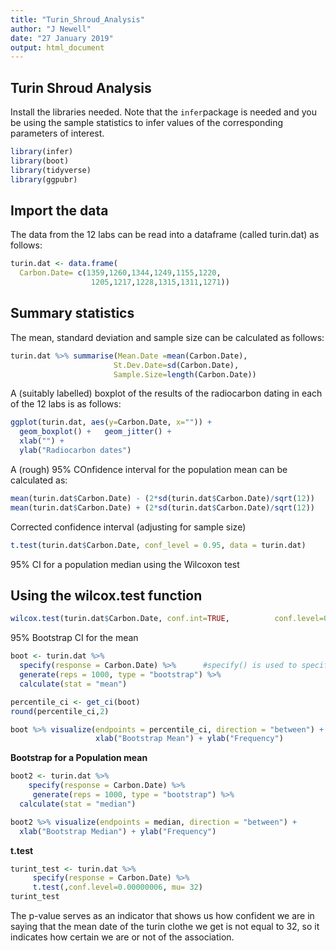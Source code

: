 ```yaml
---
title: "Turin_Shroud_Analysis"
author: "J Newell"
date: "27 January 2019"
output: html_document
---
```


## Turin Shroud Analysis

Install the libraries needed. Note that the `infer`package is needed and you be using the sample statistics to infer values of the corresponding parameters of interest.

```r

library(infer)
library(boot)
library(tidyverse)
library(ggpubr)

```

## Import the data

The data from the 12 labs can be read into a dataframe (called turin.dat) as follows:

```r
turin.dat <- data.frame(
  Carbon.Date= c(1359,1260,1344,1249,1155,1220,
                  1205,1217,1228,1315,1311,1271))
```

## Summary statistics

The mean, standard deviation and sample size can be calculated as follows:

```r

turin.dat %>% summarise(Mean.Date =mean(Carbon.Date),
                       St.Dev.Date=sd(Carbon.Date),
                       Sample.Size=length(Carbon.Date))
```

A (suitably labelled) boxplot of the results of the radiocarbon dating in each of the 12 labs is as follows:

```r

ggplot(turin.dat, aes(y=Carbon.Date, x="")) +
  geom_boxplot() +   geom_jitter() +
  xlab("") +
  ylab("Radiocarbon dates")

```

A (rough) 95% COnfidence interval for the population mean can be calculated as:

```r

mean(turin.dat$Carbon.Date) - (2*sd(turin.dat$Carbon.Date)/sqrt(12))
mean(turin.dat$Carbon.Date) + (2*sd(turin.dat$Carbon.Date)/sqrt(12))

```

Corrected confidence interval (adjusting for sample size)

```r

t.test(turin.dat$Carbon.Date, conf_level = 0.95, data = turin.dat)

```


95% CI for a population median using the Wilcoxon test 

## Using the wilcox.test function

```r

wilcox.test(turin.dat$Carbon.Date, conf.int=TRUE,          conf.level=0.95)

```


95% Bootstrap CI for the mean


```r

boot <- turin.dat %>%
  specify(response = Carbon.Date) %>%      #specify() is used to specify which columns in the data frame you're going to use
  generate(reps = 1000, type = "bootstrap") %>% 
  calculate(stat = "mean")

percentile_ci <- get_ci(boot)
round(percentile_ci,2)

```

```r
boot %>% visualize(endpoints = percentile_ci, direction = "between") +
                   xlab("Bootstrap Mean") + ylab("Frequency")

```

**Bootstrap for a Population mean**


```r
boot2 <- turin.dat %>% 
    specify(response = Carbon.Date) %>% 
     generate(reps = 1000, type = "bootstrap") %>%
  calculate(stat = "median")
```


```r
boot2 %>% visualize(endpoints = median, direction = "between") +
  xlab("Bootstrap Median") + ylab("Frequency")

```

**t.test**


```r
turint_test <- turin.dat %>%
     specify(response = Carbon.Date) %>% 
     t.test(,conf.level=0.00000006, mu= 32)
turint_test
```

The p-value serves as an indicator that shows us how confident we are in saying that the mean date of the turin clothe we get is not equal to 32, so it indicates how certain we are or not of the association.
